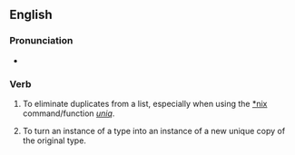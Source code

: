 ==English==

===Pronunciation===
* {{audio|en-uk-uniquify.ogg|Audio (UK)|lang=en}}

===Verb===
{{en-verb|uniquifies|uniquifying|uniquified}}

# {{lb|en|slang|computing}} To eliminate duplicates from a list, especially when using the [[*nix]] command/function ''[[w:uniq|uniq]]''.
# {{lb|en|slang|computing}} To turn an instance of a type into an instance of a new unique copy of the original type.